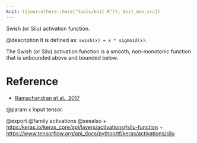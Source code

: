 ```yaml
---
knit: ({source(here::here("tools/knit.R")); knit_man_src})
---
```

Swish (or Silu) activation function.

@description
It is defined as: `swish(x) = x * sigmoid(x)`.

The Swish (or Silu) activation function is a smooth,
non-monotonic function that is unbounded above and
bounded below.

# Reference
- [Ramachandran et al., 2017](https://arxiv.org/abs/1710.05941)

@param x
Input tensor.

@export
@family activations
@seealso
+ <https:/keras.io/keras_core/api/layers/activations#silu-function>
+ <https://www.tensorflow.org/api_docs/python/tf/keras/activations/silu>
